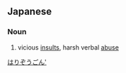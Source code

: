 ==Japanese==
{{ja-kanjitab|ば|り|ぞう|ごん|yomi=on}}

===Noun===
{{ja-noun|ばりぞうごん}}

# vicious [[insult]]s, harsh verbal [[abuse]]
#: {{ja-usex|人に罵詈雑言を浴びせた。|ひと に ばりぞうごん を あびせた。|I cursed somebody out.}}

[[Category:Yojijukugo|はりぞうごん']]